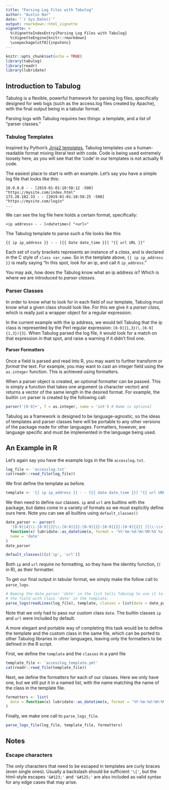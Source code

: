 ```yaml
---
title: "Parsing Log Files with Tabulog"
author: "Austin Nar"
date: "`r Sys.Date()`"
output: rmarkdown::html_vignette
vignette: >
  %\VignetteIndexEntry{Parsing Log Files with Tabulog}
  %\VignetteEngine{knitr::rmarkdown}
  \usepackage[utf8]{inputenc}
---
```


```r
knitr::opts_chunk$set(echo = TRUE)
library(tabulog)
library(readr)
library(lubridate)
```

## Introduction to Tabulog

Tabulog is a flexible, powerful framework for parsing log files, specifically
designed for web logs (such as the access.log files created by Apache), with the
final output being in a tabular format.

Parsing logs with Tabulog requires two things: a template, and a list of
"parser classes."

### Tabulog Templates

Inspired by Python's [Jinja2 templates](jinja.pocoo.org/), Tabulog templates
use a human-readable format mixing literal text with code. Code is being used
extremely loosely here, as you will see that the 'code' in our templates
is not actually R code. 

The easiest place to start is with an example. Let's say you have a simple log 
file that looks like this:

```
10.0.0.8 - - [2019-01-01:10:58:12 -500] "https://mysite.com/index.html"
173.28.102.33 - - [2019-01-01:10:58:25 -500] "https://mysite.com/login"
...
```

We can see the log file here holds a certain format, specifically:

```
<ip address> - - [<datetime>] "<url>"
```

The Tabulog template to parse such a file looks like this

```
{{ ip ip_address }} - - [{{ Date date_time }}] "{{ url URL }}"
```

Each set of curly brackets represents an instance of a *class*, and is declared 
in the C style of `class var_name`. So in the template above, `{{ ip ip_address }}`
is really saying "In this spot, look for an ip, and call it `ip_address`."

You may ask, how does the Tabulog know what an ip address *is*? Which is where
we are introduced to *parser classes*.

### Parser Classes
In order to know what to look for in each field of our template, Tabulog must 
know what a given class should look like. For this we give it a *parser class*,
which is really just a wrapper object for a regular expression.

In the current example with the ip address, we would tell Tabulog that the
ip class is represented by the Perl regular expression: `[0-9]{1,3}(\.[0-9]{1,3}){3}`.
When Tabulog parsed the log file, it would look for a match on that expression
in that spot, and raise a warning if it didn't find one.

#### Parser Formatters
Once a field is parsed and read into R, you may want to further transform or 
*format* the text. For example, you may want to cast an integer field using
the `as.integer` function. This is achieved using formatters.

When a parser object is created, an optional formatter can be passed. This is
simply a function that takes one argument (a character vector) and returns
a vector of the same length in the desired format. For example, the builtin 
`int` parser is created by the following call:

```r
parser('[0-9]+', f = as.integer, name = 'int') # Name is optional
```

Tabulog as a framework is designed to be language-agnostic, so the ideas of
templates and parser classes here will be portable to any other versions
of the package made for other languages. Formatters, however, are language
specific and must be implemented in the language being used. 


## An Example in R

Let's again say you have the example logs in the file `accesslog.txt`.

```r
log_file <- 'accesslog.txt'
cat(readr::read_file(log_file))
```

We first define the template as before.

```r
template <- '{{ ip ip_address }} - - [{{ date date_time }}] "{{ url URL }}"'
```

We then need to define our classes. `ip` and `url` are builtins with the package,
but dates come in a variety of formats so we must explicitly define ours here.
Note you can see all builtins using `default_classes()`

```r
date_parser <- parser(
  '[0-9]{4}\\-[0-9]{2}\\-[0-9]{2}:[0-9]{2}:[0-9]{2}:[0-9]{2}[ ][\\-\\+][0-9]{4}',
  function(x) lubridate::as_datetime(x, format = '%Y-%m-%d:%H:%M:%S %z'),
  name = 'date'
)
date_parser

default_classes()[c('ip', 'url')]
```

Both `ip` and `url` require no formatting, so they have the identity function, 
(`(` in R), as their formatter.

To get our final output in tabular format, we simply make the follow call to 
`parse_logs`.

```r
# Naming the date_parser 'date' in the list tells Tabulog to use it to parse
# the field with class 'date' in the template.
parse_logs(readLines(log_file), template, classes = list(date = date_parser))
```

Note that we only had to pass our custom class `date`. The builtin classes `ip`
and `url` were included by default.

A more elegant and portable way of completing this task would be to define the
template and the custom class in the same file, which can be ported to other
Tabulog libraries in other languages, leaving only the formatters to be 
defined in the R script. 

First, we define the `template` and the `classes` in a yaml file

```r
template_file <- 'accesslog_template.yml'
cat(readr::read_file(template_file))
```

Next, we define the formatters for each of our classes. Here we only have one, 
but we still put it in a named list, with the name matching the name of the
class in the template file.

```r
formatters <- list(
  date = function(x) lubridate::as_datetime(x, format = '%Y-%m-%d:%H:%M:%S %z')
)
```

Finally, we make one call to `parse_logs_file`.

```r
parse_logs_file(log_file, template_file, formatters)
```

## Notes

### Escape characters
The only characters that need to be escaped in templates are curly braces 
(even single ones). Usually a backslash should be sufficient `'\{'`, but the 
html-style escapes `'&#123;'` and `'&#125;'` are also included as valid syntax
for any edge cases that may arise.
